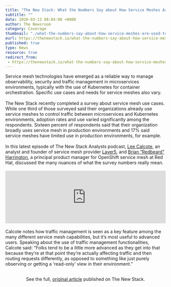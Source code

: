 ```yaml
---
title: "The New Stack: What the Numbers Say about How Service Meshes Are Used Today"
subtitle: ""
date: 2020-03-13 08:04:00 +0000
author: The Newsroom
category: Coverage
thumbnail: "./what-the-numbers-say-about-how-service-meshes-are-used-today.png"
eurl: https://thenewstack.io/what-the-numbers-say-about-how-service-meshes-are-used-today/
published: true
type: News
resource: true
redirect_from:
 - https://thenewstack.io/what-the-numbers-say-about-how-service-meshes-are-used-today/
---
```



<NewsWrapper>
Service mesh technologies have emerged as a reliable way to manage observability, security and traffic management in microservices environments, typically with the use of Kubernetes for container orchestration. Specific use cases and needs for service meshes also vary.
<br/><br/>
The New Stack recently completed a survey about service mesh use cases. While one third of those surveyed said their organizations already use service meshes to control traffic between microservices and Kubernetes environments, adoption rates and use varied significantly among the respondents. Sixteen percent of respondents said that their organization broadly uses service mesh in production environments and 17% said service meshes have limited use in production environments, for example.
<br/><br/>
In this latest episode of The New Stack Analysts podcast, <a href="https://www.linkedin.com/in/leecalcote">Lee Calcote</a>, an analyst and founder of service mesh provider <a href="https://layer5.io/">Layer5</a>, and <a href="https://www.linkedin.com/in/brianredbeard/">Brian “Redbeard” Harrington</a>, a principal product manager for OpenShift service mesh at Red Hat, discussed the many nuances of what the survey numbers really mean.
<br/><br/>
<iframe width="100%" height="166" scrolling="no" frameborder="no" allow="autoplay" src="https://w.soundcloud.com/player/?url=https%3A//api.soundcloud.com/tracks/774586579%3Fsecret_token%3Ds-es7L3&amp;color=%23ff5500&amp;auto_play=false&amp;hide_related=false&amp;show_comments=true&amp;show_user=true&amp;show_reposts=false&amp;show_teaser=true" loading="lazy"></iframe>
<br/><br/>
Calcote notes how traffic management is seen as a key feature among the many different service mesh capabilities, but it’s most useful to advanced users. Speaking about the use of traffic management functionalities, Calcote said: “Folks tend to be a little more advanced as they get into that because they’re at that point they’re actually affecting traffic and then routing requests differently, as opposed to something like just purely observing or getting a ‘read-only’ view in their environment.”
<br/><br/>
<p align="center">
See the full, <a href="https://thenewstack.io/what-the-numbers-say-about-how-service-meshes-are-used-today/">original article</a> published on The New Stack.
</p>
</NewsWrapper>


